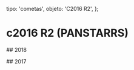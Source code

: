 
  tipo: 'cometas',
  objeto: 'C2016 R2',
};

# c2016 R2 (PANSTARRS)

## 2018

<Imagen
  src="registro/c2016-r2_20180213_2016r2_20180213_i88.jpg"
  fecha="20180213"
/>

<Imagen
  src="registro/c2016-r2_20180210_2016r2_20180210_i88.jpg"
  fecha="20180210"
/>

<Imagen
  src="registro/c2016-r2_20180202_2016r2_20180202_i88.jpg"
  fecha="20180202"
/>

<Imagen
  src="registro/c2016-r2_20180123_c2016r2_20180123_i88.jpg"
  fecha="20180123"
/>

<Imagen
  src="registro/c2016-r2_20180121_2016r2_20180121_i88.jpg"
  fecha="20180121"
/>

<Imagen
  src="registro/c2016-r2_20180111_grafe.jpg"
  fecha="20180111"
  desc="Filtro Azul Astrodon GenII"
/>

<Imagen
  src="registro/c2016-r2_20180111_2016r2_20180111_i88.jpg"
  fecha="20180111"
/>

<Imagen
  src="registro/c2016-r2_20180108_c2016r2_20180108_i88.jpg"
  fecha="20180108"
/>

## 2017

<Imagen
  src="registro/c2016-r2_20171223_c2016r2_20171223_i881.jpg"
  fecha="20171223"
/>